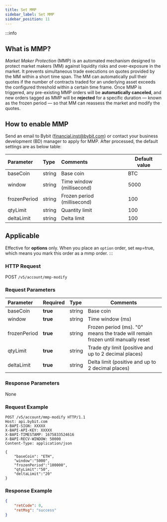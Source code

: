 ```yaml
---
title: Set MMP
sidebar_label: Set MMP
sidebar_position: 11
---
```

:::info
## What is MMP?
*Market Maker Protection* (MMP) is an automated mechanism designed to protect market makers (MM) against liquidity risks
and over-exposure in the market. It prevents simultaneous trade executions on quotes provided by the MM within a short time span.
The MM can automatically pull their quotes if the number of contracts traded for an underlying asset exceeds the configured
threshold within a certain time frame. Once MMP is triggered, any pre-existing MMP orders will be **automatically canceled**,
and new orders tagged as MMP will be **rejected** for a specific duration — known as the frozen period — so that MM can
reassess the market and modify the quotes.

## How to enable MMP
Send an email to Bybit (financial.inst@bybit.com) or contact your business development (BD) manager to apply for MMP.
After processed, the default settings are as below table:

| Parameter | Type | Comments|Default value |
|:----- |:-------|:-----|------ |
|baseCoin |string |Base coin | BTC |
|window |string |Time window (millisecond)| 5000 |
|frozenPeriod |string |Frozen period (millisecond)| 100 |
|qtyLimit |string |Quantity limit| 100 |
|deltaLimit |string |Delta limit| 100 |

## Applicable
Effective for **options** only. When you place an `option` order, set `mmp`=true, which means you mark this order as a mmp order.
:::

### HTTP Request
POST `/v5/account/mmp-modify`

### Request Parameters
| Parameter | Required | Type | Comments|
|:----- |:-------|:-----|------ |
|baseCoin |**true** |string |Base coin|
|window |**true** |string |Time window (ms)|
|frozenPeriod |**true** |string |Frozen period (ms). "0" means the trade will remain frozen until manually reset|
|qtyLimit |**true** |string |Trade qty limit (positive and up to 2 decimal places)|
|deltaLimit |**true** |string |Delta limit (positive and up to 2 decimal places)|

### Response Parameters
None

### Request Example
```http
POST /v5/account/mmp-modify HTTP/1.1
Host: api.bybit.com
X-BAPI-SIGN: XXXXX
X-BAPI-API-KEY: XXXXX
X-BAPI-TIMESTAMP: 1675833524616
X-BAPI-RECV-WINDOW: 50000
Content-Type: application/json

{
    "baseCoin": "ETH",
    "window":"5000",
    "frozenPeriod":"100000",
    "qtyLimit":"50",
    "deltaLimit":"20"
}
```

### Response Example

```json
{
    "retCode": 0,
    "retMsg": "success"
}
```